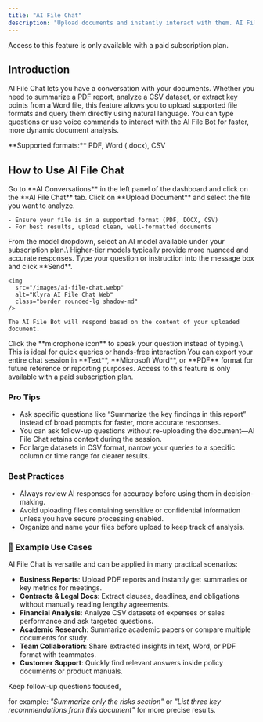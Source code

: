 ```yaml
---
title: "AI File Chat"
description: "Upload documents and instantly interact with them. AI File Chat extracts insights, provides summaries, and answers questions directly from your uploaded files."
---
```


<Warning>
  Access to this feature is only available with a paid subscription plan.
</Warning>

## Introduction

AI File Chat lets you have a conversation with your documents. Whether you need to summarize a PDF report, analyze a CSV dataset, or extract key points from a Word file, this feature allows you to upload supported file formats and query them directly using natural language. You can type questions or use voice commands to interact with the AI File Bot for faster, more dynamic document analysis.

<Note>
  **Supported formats:** PDF, Word (.docx), CSV
</Note>

## How to Use AI File Chat

<Steps>
  <Step title="Navigate to AI File Chat">
    Go to **AI Conversations** in the left panel of the dashboard and click on the **AI File Chat** tab.
  </Step>
  <Step title="Upload Your Document">
    Click on **Upload Document** and select the file you want to analyze.

    - Ensure your file is in a supported format (PDF, DOCX, CSV)
    - For best results, upload clean, well-formatted documents
  </Step>
  <Step title="Choose AI Model">
    From the model dropdown, select an AI model available under your subscription plan.\
    Higher-tier models typically provide more nuanced and accurate responses.
  </Step>
  <Step title="Start the Conversation">
    Type your question or instruction into the message box and click **Send**.

    <img
      src="/images/ai-file-chat.webp"
      alt="Klyra AI File Chat Web"
      class="border rounded-lg shadow-md"
    />

    The AI File Bot will respond based on the content of your uploaded document.
  </Step>
  <Step title="Use Voice Mode (Optional)">
    Click the **microphone icon** to speak your question instead of typing.\
    This is ideal for quick queries or hands-free interaction
  </Step>
  <Step title="Export the Conversation">
    You can export your entire chat session in **Text**, **Microsoft Word**, or **PDF** format for future reference or reporting purposes.
  </Step>
</Steps>

<Warning>
  Access to this feature is only available with a paid subscription plan.
</Warning>

### Pro Tips

- Ask specific questions like “Summarize the key findings in this report” instead of broad prompts for faster, more accurate responses.
- You can ask follow-up questions without re-uploading the document—AI File Chat retains context during the session.
- For large datasets in CSV format, narrow your queries to a specific column or time range for clearer results.

### Best Practices

- Always review AI responses for accuracy before using them in decision-making.
- Avoid uploading files containing sensitive or confidential information unless you have secure processing enabled.
- Organize and name your files before upload to keep track of analysis.

### 📌 Example Use Cases

AI File Chat is versatile and can be applied in many practical scenarios:

- **Business Reports**: Upload PDF reports and instantly get summaries or key metrics for meetings.
- **Contracts & Legal Docs**: Extract clauses, deadlines, and obligations without manually reading lengthy agreements.
- **Financial Analysis**: Analyze CSV datasets of expenses or sales performance and ask targeted questions.
- **Academic Research**: Summarize academic papers or compare multiple documents for study.
- **Team Collaboration**: Share extracted insights in text, Word, or PDF format with teammates.
- **Customer Support**: Quickly find relevant answers inside policy documents or product manuals.

<Tip>
  Keep follow-up questions focused, 

  for example: _"Summarize only the risks section"_ or _"List three key recommendations from this document"_ for more precise results.
</Tip>